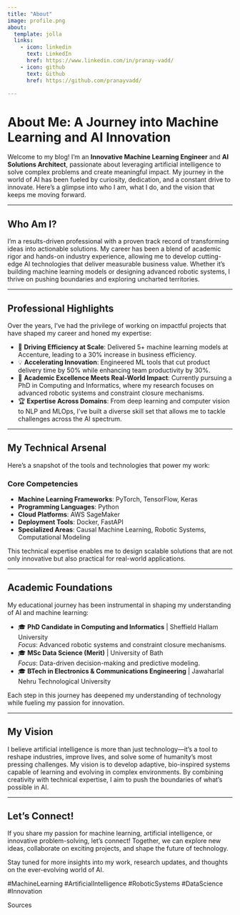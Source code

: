 ```yaml
---
title: "About"
image: profile.png
about:
  template: jolla
  links:
    - icon: linkedin
      text: LinkedIn
      href: https://www.linkedin.com/in/pranay-vadd/
    - icon: github
      text: Github
      href: https://github.com/pranayvadd/

---
```


# About Me: A Journey into Machine Learning and AI Innovation  

Welcome to my blog! I’m an **Innovative Machine Learning Engineer** and **AI Solutions Architect**, passionate about leveraging artificial intelligence to solve complex problems and create meaningful impact. My journey in the world of AI has been fueled by curiosity, dedication, and a constant drive to innovate. Here’s a glimpse into who I am, what I do, and the vision that keeps me moving forward.

---

## Who Am I?  

I’m a results-driven professional with a proven track record of transforming ideas into actionable solutions. My career has been a blend of academic rigor and hands-on industry experience, allowing me to develop cutting-edge AI technologies that deliver measurable business value. Whether it’s building machine learning models or designing advanced robotic systems, I thrive on pushing boundaries and exploring uncharted territories.

---

## Professional Highlights  

Over the years, I’ve had the privilege of working on impactful projects that have shaped my career and honed my expertise:  

- 🚀 **Driving Efficiency at Scale**: Delivered 5+ machine learning models at Accenture, leading to a 30% increase in business efficiency.  
- 💡 **Accelerating Innovation**: Engineered ML tools that cut product delivery time by 50% while enhancing team productivity by 30%.  
- 🔬 **Academic Excellence Meets Real-World Impact**: Currently pursuing a PhD in Computing and Informatics, where my research focuses on advanced robotic systems and constraint closure mechanisms.  
- 🏆 **Expertise Across Domains**: From deep learning and computer vision to NLP and MLOps, I’ve built a diverse skill set that allows me to tackle challenges across the AI spectrum.  

---

## My Technical Arsenal  

Here’s a snapshot of the tools and technologies that power my work:  

### **Core Competencies**  
- **Machine Learning Frameworks**: PyTorch, TensorFlow, Keras  
- **Programming Languages**: Python  
- **Cloud Platforms**: AWS SageMaker  
- **Deployment Tools**: Docker, FastAPI  
- **Specialized Areas**: Causal Machine Learning, Robotic Systems, Computational Modeling  

This technical expertise enables me to design scalable solutions that are not only innovative but also practical for real-world applications.

---

## Academic Foundations  

My educational journey has been instrumental in shaping my understanding of AI and machine learning:  

- 🎓 **PhD Candidate in Computing and Informatics** | Sheffield Hallam University  
  *Focus*: Advanced robotic systems and constraint closure mechanisms.  
- 🎓 **MSc Data Science (Merit)** | University of Bath  
  *Focus*: Data-driven decision-making and predictive modeling.  
- 🎓 **BTech in Electronics & Communications Engineering** | Jawaharlal Nehru Technological University  

Each step in this journey has deepened my understanding of technology while fueling my passion for innovation.

---

## My Vision  

I believe artificial intelligence is more than just technology—it’s a tool to reshape industries, improve lives, and solve some of humanity’s most pressing challenges. My vision is to develop adaptive, bio-inspired systems capable of learning and evolving in complex environments. By combining creativity with technical expertise, I aim to push the boundaries of what’s possible in AI.

---

## Let’s Connect!  

If you share my passion for machine learning, artificial intelligence, or innovative problem-solving, let’s connect! Together, we can explore new ideas, collaborate on exciting projects, and shape the future of technology.

Stay tuned for more insights into my work, research updates, and thoughts on the ever-evolving world of AI.  

#MachineLearning #ArtificialIntelligence #RoboticSystems #DataScience #Innovation

Sources
 
